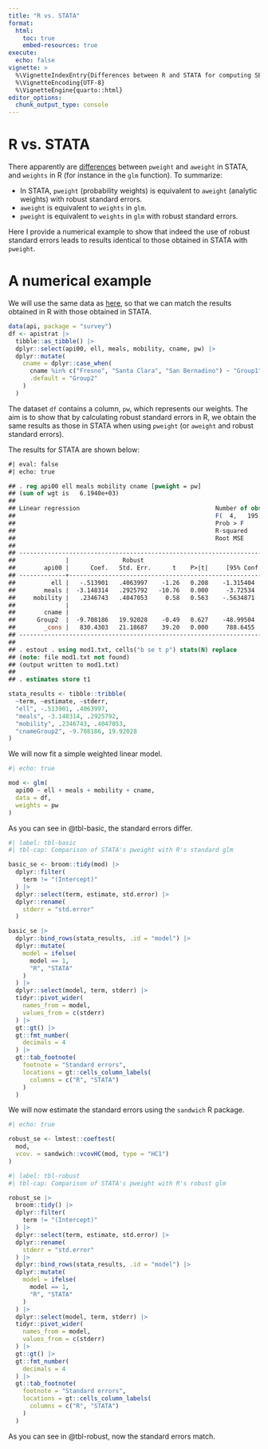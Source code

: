 ```yaml
---
title: "R vs. STATA"
format:
  html:
    toc: true
    embed-resources: true
execute:
  echo: false
vignette: >
  %\VignetteIndexEntry{Differences between R and STATA for computing SEs}
  %\VignetteEncoding{UTF-8}
  %\VignetteEngine{quarto::html}
editor_options:
  chunk_output_type: console
---
```


# R vs. STATA

There apparently are [differences](https://rstudio-pubs-static.s3.amazonaws.com/279455_1ca98bc2ce5f45ed9ea20a647ef0c4b1.html) between `pweight` and `aweight` in STATA, and `weights` in R (for instance in the `glm` function). To summarize:

- In STATA, `pweight` (probability weights) is equivalent to `aweight` (analytic weights) with robust standard errors.
- `aweight` is equivalent to `weights` in `glm`.
- `pweight` is equivalent to `weights` in `glm` with robust standard errors.

Here I provide a numerical example to show that indeed the use of robust standard errors leads to results identical to those obtained in STATA with `pweight`.

# A numerical example

We will use the same data as [here](https://rstudio-pubs-static.s3.amazonaws.com/279455_1ca98bc2ce5f45ed9ea20a647ef0c4b1.html), so that we can match the results obtained in R with those obtained in STATA.

```r
data(api, package = "survey")
df <- apistrat |>
  tibble::as_tibble() |>
  dplyr::select(api00, ell, meals, mobility, cname, pw) |>
  dplyr::mutate(
    cname = dplyr::case_when(
      cname %in% c("Fresno", "Santa Clara", "San Bernadino") ~ "Group1",
      .default = "Group2"
    )
  )
```

The dataset `df` contains a column, `pw`, which represents our weights. The aim is to show that by calculating robust standard errors in R, we obtain the same results as those in STATA when using `pweight` (or `aweight` and robust standard errors).

The results for STATA are shown below:

```stata
#| eval: false
#| echo: true

## . reg api00 ell meals mobility cname [pweight = pw]
## (sum of wgt is   6.1940e+03)
## 
## Linear regression                                      Number of obs =     200
##                                                        F(  4,   195) =  104.68
##                                                        Prob > F      =  0.0000
##                                                        R-squared     =  0.6601
##                                                        Root MSE      =  72.589
## 
## ------------------------------------------------------------------------------
##              |               Robust
##        api00 |      Coef.   Std. Err.      t    P>|t|     [95% Conf. Interval]
## -------------+----------------------------------------------------------------
##          ell |   -.513901   .4063997    -1.26   0.208    -1.315404     .287602
##        meals |  -3.148314   .2925792   -10.76   0.000     -3.72534   -2.571288
##     mobility |   .2346743   .4047053     0.58   0.563    -.5634871    1.032836
##              |
##        cname |
##      Group2  |  -9.708186   19.92028    -0.49   0.627    -48.99504    29.57867
##        _cons |   830.4303   21.18687    39.20   0.000     788.6455    872.2152
## ------------------------------------------------------------------------------
## 
## . estout . using mod1.txt, cells("b se t p") stats(N) replace
## (note: file mod1.txt not found)
## (output written to mod1.txt)
## 
## . estimates store t1
```

```r
stata_results <- tibble::tribble(
  ~term, ~estimate, ~stderr,
  "ell", -.513901, .4063997,
  "meals", -3.148314, .2925792,
  "mobility", .2346743, .4047053,
  "cnameGroup2", -9.708186, 19.92028
)
```

We will now fit a simple weighted linear model.

```r
#| echo: true

mod <- glm(
  api00 ~ ell + meals + mobility + cname,
  data = df,
  weights = pw
)
```

As you can see in @tbl-basic, the standard errors differ.

```r
#| label: tbl-basic
#| tbl-cap: Comparison of STATA's pweight with R's standard glm

basic_se <- broom::tidy(mod) |>
  dplyr::filter(
    term != "(Intercept)"
  ) |>
  dplyr::select(term, estimate, std.error) |>
  dplyr::rename(
    stderr = "std.error"
  )

basic_se |>
  dplyr::bind_rows(stata_results, .id = "model") |>
  dplyr::mutate(
    model = ifelse(
      model == 1,
      "R", "STATA"
    )
  ) |>
  dplyr::select(model, term, stderr) |>
  tidyr::pivot_wider(
    names_from = model,
    values_from = c(stderr)
  ) |>
  gt::gt() |>
  gt::fmt_number(
    decimals = 4
  ) |>
  gt::tab_footnote(
    footnote = "Standard errors",
    locations = gt::cells_column_labels(
      columns = c("R", "STATA")
    )
  )
```

We will now estimate the standard errors using the `sandwich` R package.

```r
#| echo: true

robust_se <- lmtest::coeftest(
  mod,
  vcov. = sandwich::vcovHC(mod, type = "HC1")
)
```

```r
#| label: tbl-robust
#| tbl-cap: Comparison of STATA's pweight with R's robust glm

robust_se |>
  broom::tidy() |>
  dplyr::filter(
    term != "(Intercept)"
  ) |>
  dplyr::select(term, estimate, std.error) |>
  dplyr::rename(
    stderr = "std.error"
  ) |>
  dplyr::bind_rows(stata_results, .id = "model") |>
  dplyr::mutate(
    model = ifelse(
      model == 1,
      "R", "STATA"
    )
  ) |>
  dplyr::select(model, term, stderr) |>
  tidyr::pivot_wider(
    names_from = model,
    values_from = c(stderr)
  ) |>
  gt::gt() |>
  gt::fmt_number(
    decimals = 4
  ) |>
  gt::tab_footnote(
    footnote = "Standard errors",
    locations = gt::cells_column_labels(
      columns = c("R", "STATA")
    )
  )
```

As you can see in @tbl-robust, now the standard errors match.

